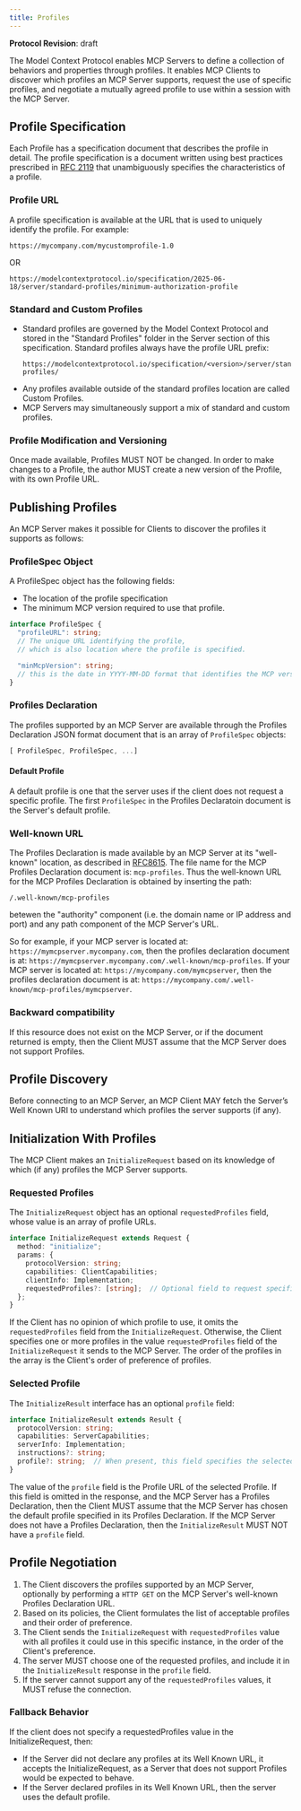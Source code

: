 ```yaml
---
title: Profiles
---
```


<div id="enable-section-numbers" />

<Info>**Protocol Revision**: draft</Info>

The Model Context Protocol enables MCP Servers to define a collection of behaviors and properties through profiles. It enables MCP Clients to discover which profiles an MCP Server supports, request the use of specific profiles, and negotiate a mutually agreed profile to use within a session with the MCP Server.

## Profile Specification
Each Profile has a specification document that describes the profile in detail. The profile specification is a document written using best practices prescribed in [RFC 2119](https://datatracker.ietf.org/doc/html/rfc2119) that unambiguously specifies the characteristics of a profile.

### Profile URL

A profile specification is available at the URL that is used to uniquely identify the profile. For example:

```
https://mycompany.com/mycustomprofile-1.0
```

OR

```
https://modelcontextprotocol.io/specification/2025-06-18/server/standard-profiles/minimum-authorization-profile
```

### Standard and Custom Profiles
- Standard profiles are governed by the Model Context Protocol and stored in the "Standard Profiles" folder in the Server section of this specification. Standard profiles always have the profile URL prefix:
  ```
  https://modelcontextprotocol.io/specification/<version>/server/standard-profiles/
  ```
- Any profiles available outside of the standard profiles location are called Custom Profiles.
- MCP Servers may simultaneously support a mix of standard and custom profiles.

### Profile Modification and Versioning
Once made available, Profiles MUST NOT be changed. In order to make changes to a Profile, the author MUST create a new version of the Profile, with its own Profile URL.

## Publishing Profiles
An MCP Server makes it possible for Clients to discover the profiles it supports as follows:

### ProfileSpec Object

A ProfileSpec object has the following fields:

- The location of the profile specification
- The minimum MCP version required to use that profile.

```TypeScript
interface ProfileSpec {
  "profileURL": string; 
  // The unique URL identifying the profile,
  // which is also location where the profile is specified.

  "minMcpVersion": string;
  // this is the date in YYYY-MM-DD format that identifies the MCP version.
}
```

### Profiles Declaration
The profiles supported by an MCP Server are available through the Profiles Declaration JSON format document that is an array of `ProfileSpec` objects:

```TypeScript
[ ProfileSpec, ProfileSpec, ...]
```

#### Default Profile
A default profile is one that the server uses if the client does not request a specific profile. The first `ProfileSpec` in the Profiles Declaratoin document is the Server's default profile.

### Well-known URL
The Profiles Declaration is made available by an MCP Server at its "well-known" location, as described in [RFC8615](https://datatracker.ietf.org/doc/html/rfc8615). The file name for the MCP Profiles Declaration document is: `mcp-profiles`. Thus the well-known URL for the MCP Profiles Declaration is obtained by inserting the path:

```
/.well-known/mcp-profiles
```

betewen the "authority" component (i.e. the domain name or IP address and port) and any path component of the MCP Server's URL.

So for example, if your MCP server is located at: `https://mymcpserver.mycompany.com`, then the profiles declaration document is at: `https://mymcpserver.mycompany.com/.well-known/mcp-profiles`. If your MCP server is located at: `https://mycompany.com/mymcpserver`, then the profiles declaration document is at: `https://mycompany.com/.well-known/mcp-profiles/mymcpserver`.

### Backward compatibility
If this resource does not exist on the MCP Server, or if the document returned is empty, then the Client MUST assume that the MCP Server does not support Profiles.

## Profile Discovery
Before connecting to an MCP Server, an MCP Client MAY fetch the Server’s Well Known URI to understand which profiles the server supports (if any).

## Initialization With Profiles
The MCP Client makes an `InitializeRequest` based on its knowledge of which (if any) profiles the MCP Server supports.

### Requested Profiles

The `InitializeRequest` object has an optional `requestedProfiles` field, whose value is an array of profile URLs.

```TypeScript
interface InitializeRequest extends Request {
  method: "initialize";
  params: {
    protocolVersion: string;
    capabilities: ClientCapabilities;
    clientInfo: Implementation;
    requestedProfiles?: [string];  // Optional field to request specific profiles.
  };
}
```

If the Client has no opinion of which profile to use, it omits the `requestedProfiles` field from the `InitializeRequest`. Otherwise, the Client specifies one or more profiles in the value `requestedProfiles` field of the `InitializeRequest` it sends to the MCP Server. The order of the profiles in the array is the Client's order of preference of profiles.

### Selected Profile

The `InitializeResult` interface has an optional `profile` field:

```TypeScript
interface InitializeResult extends Result {
  protocolVersion: string;
  capabilities: ServerCapabilities;
  serverInfo: Implementation;
  instructions?: string;
  profile?: string;  // When present, this field specifies the selected profile.
}
```

The value of the `profile` field is the Profile URL of the selected Profile. If this field is omitted in the response, and the MCP Server has a Profiles Declaration, then the Client MUST assume that the MCP Server has chosen the default profile specified in its Profiles Declaration. If the MCP Server does not have a Profiles Declaration, then the `InitializeResult` MUST NOT have a `profile` field.

## Profile Negotiation

1. The Client discovers the profiles supported by an MCP Server, optionally by performing a `HTTP GET` on the MCP Server's well-known Profiles Declaration URL.
1. Based on its policies, the Client formulates the list of acceptable profiles and their order of preference.
1. The Client sends the `InitializeRequest` with `requestedProfiles` value with all profiles it could use in this specific instance, in the order of the Client's preference.
1. The server MUST choose one of the requested profiles, and include it in the `InitializeResult` response in the `profile` field.
1. If the server cannot support any of the `requestedProfiles` values, it MUST refuse the connection.

### Fallback Behavior

If the client does not specify a requestedProfiles value in the InitializeRequest, then:

- If the Server did not declare any profiles at its Well Known URL, it accepts the InitializeRequest, as a Server that does not support Profiles would be expected to behave.
- If the Server declared profiles in its Well Known URL, then the server uses the default profile.
